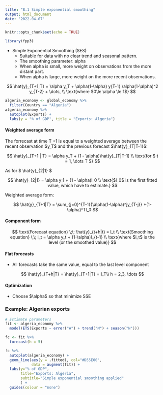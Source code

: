 ```yaml
---
title: "8.1 Simple exponential smoothing"
output: html_document
date: '2022-04-07'
---
```


```r
knitr::opts_chunk$set(echo = TRUE)
```

```r
library(fpp3)
```

-   Simple Exponential Smoothing (SES)
    -   Suitable for data with no clear trend and seasonal pattern.
    -   The smoothing parameter: alpha
    -   When alpha is small, more weight on observations from the more distant part.
    -   When alpha is large, more weight on the more recent observations.

$$ 
\hat{y}_{T+1|T} = \alpha y_T + \alpha(1-\alpha) y{T-1} \alpha(1-\alpha)^2 y_{T-2} + \dots, 
\\ \text{where $0\le \alpha \le 1$}
$$

```r
algeria_economy <- global_economy %>%
  filter(Country == "Algeria")
algeria_economy %>%
  autoplot(Exports) +
  labs(y = "% of GDP", title = "Exports: Algeria")
```

#### Weighted average form

The forrecast at time T +1 is equal to a weighted average between the recent observation \$y_T\$ and the previous forecast \$\\hat{y}\_{T\|T-1}\$:

$$
\hat{y}_{T+1 | T} = \alpha y_T + (1 - \alpha)\hat{y}_{T|T-1} \\
\text{for $ t = 1, \dots T $}
$$

As for \$ \\hat{y}\_{2\|1} \$

$$
\hat{y}_{2|1} = \alpha y_1 + (1 - \alpha)l_0 \\
\text{$l_0$ is the first fitted value, which have to estimate.}
$$

Weighted average form:

$$
\hat{y}_{T+1|T} = \sum_{j=0}^{T-1}{\alpha(1-\alpha)^jy_{T-j}} +(1-\alpha)^Tl_0
$$

#### Component form

$$
\text{Forecast equation} \;\; \hat{y}_{t+h|t} = l_t \\
\text{Smoothing equation} \;\; l_t = \alpha y_t + (1-\alpha)l_{t-1} \\
\text{where $l_t$ is the level (or the smoothed value)}
$$

#### Flat forecasts

-   All forecasts take the same value, equal to the last level component

$$
\hat{y}_{T+h|T} = \hat{y}_{T+1|T} = l_T\\
h = 2,3, \dots
$$

#### Optimization

-   Choose \$\\alpha\$ so that minimize SSE

### Example: Algerian exports

```r
# Estimate parameters
fit <- algeria_economy %>%
  model(ETS(Exports ~ error("A") + trend("N") + season("N")))

fc <- fit %>%
  forecast(h = 5)

fc %>%
  autoplot(algeria_economy) +
  geom_line(aes(y = .fitted), col="#D55E00",
            data = augment(fit)) +
  labs(y="% of GDP", 
       title="Exports: Algeria",
       subtitle="Simple exponential smoothing applied"
       ) +
  guides(colour = "none")
```
